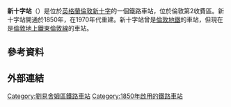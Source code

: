 {{Infobox London station
| name          = 新十字<br />New Cross
| image_name    = New Cross Station, SE14 - geograph.org.uk - 874214.jpg
| caption       = 
| manager       = [[東南鐵路公司|東南鐵路公司]]
| owner         = [[英國國營鐵路公司|英國國營鐵路公司]]
| fare_zone     = 2
| symbol        = rail
| symbol2       = overground
| locale        = [[新十字|新十字]]
| borough       = [[劉易舍姆|劉易舍姆]]
| events1       = 開通
| years1        = 1850年10月
| events2       = [[倫敦地鐵|倫敦地鐵]]服務結束
| years2        = 2007年12月22日
| events3       = [[東倫敦線|東倫敦線]]再開
| years3        = 2010年4月27日
| platforms     = 4
<!--| railexits0405 = {{increase}} 2.065
| railexits0506 = {{decrease}} 2.042
| railexits0607 = {{decrease}} 1.742
| railexits0708 = {{increase}} 1.894-->
| railexits0809 = {{decrease}} 1.839
| railexits0910 = {{decrease}} 1.722
| railexits1011 = {{increase}} 2.063
| railexits1112 = {{increase}} 2.345
| railexits1213 = {{increase}} 2.480
| railexits1314 = {{increase}} 2.631
| tubeexits04   = {{increase}} 2.562| tubeexits04_ref =<ref>{{cite web|title=Customer metrics: entries and exits: 2004|url=http://www.tfl.gov.uk/tfl/corporate/modesoftransport/tube/performance/entriesandexits.asp?id=174&agekey=2004|work=London Underground performance update|publisher=[[Transport_for_London|Transport for London]]|accessdate=26 December 2012}}{{dead link|date=March 2015}}</ref>
| tubeexits05   = {{increase}} 2.620| tubeexits05_ref =<ref>{{cite web|title=Customer metrics: entries and exits: 2005|url=http://www.tfl.gov.uk/tfl/corporate/modesoftransport/tube/performance/entriesandexits.asp?id=174&agekey=2005|work=London Underground performance update|publisher=[[Transport_for_London|Transport for London]]|accessdate=26 December 2012}}{{dead link|date=March 2015}}</ref>
| tubeexits06   = {{decrease}} 2.153| tubeexits06_ref =<ref>{{cite web|title=Customer metrics: entries and exits: 2006|url=http://www.tfl.gov.uk/tfl/corporate/modesoftransport/tube/performance/entriesandexits.asp?id=174&agekey=2006|work=London Underground performance update|publisher=[[Transport_for_London|Transport for London]]|accessdate=26 December 2012}}{{dead link|date=March 2015}}</ref>
| tubeexits07   = {{increase}} 2.272
| railcode      = NWX
| dft_category  = C2
| latitude      = 51.4766
| longitude     = -0.0327
| interchange   = [[新十字門站|新十字門站]]
| interchange_note               = <ref>{{Citation London station interchange May 2011}}</ref>
| access        = yes
| access_note   = <ref>{{citation step free tube map}}</ref>
}}
'''新十字站'''（{{lang-en|New Cross railway station}}）是位於[[英格蘭|英格蘭]][[倫敦|倫敦]][[新十字|新十字]]的一個鐵路車站，位於倫敦第2收費區。新十字站開通於1850年，在1970年代重建。新十字站曾是[[倫敦地鐵|倫敦地鐵]]的車站，但現在是[[倫敦地上鐵|倫敦地上鐵]][[東倫敦線|東倫敦線]]的車站。
==參考資料==
{{reflist}}
==外部連結==
{{Commons category|New Cross railway station}}
{{stn art lnk|NWX|SE146LL}}

{{倫敦地上鐵東倫敦線}}

{{DEFAULTSORT:New Cross}}
[[Category:劉易舍姆區鐵路車站|Category:劉易舍姆區鐵路車站]]
[[Category:1850年啟用的鐵路車站|Category:1850年啟用的鐵路車站]]